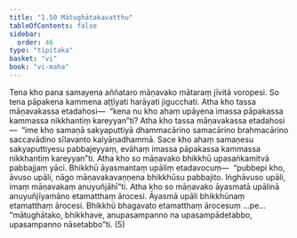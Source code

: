 ```yaml
---
title: "1.50 Mātughātakavatthu"
tableOfContents: false
sidebar:
  order: 46
type: "tipitaka"
basket: "vi"
book: "vi-maha"
---
```



<DynamicBreadcrumb />

<Division number="112" book="vi-maha">

<Paragraph number="486" book="vi-maha">
Tena kho pana samayena aññataro māṇavako mātaraṃ jīvitā voropesi. So tena pāpakena kammena aṭṭīyati harāyati jigucchati. Atha kho tassa māṇavakassa etadahosi—  “kena nu kho ahaṃ upāyena imassa pāpakassa kammassa nikkhantiṃ kareyyan”ti? Atha kho tassa māṇavakassa etadahosi—  “ime kho samaṇā sakyaputtiyā dhammacārino samacārino brahmacārino saccavādino sīlavanto kalyāṇadhammā. Sace kho ahaṃ samaṇesu sakyaputtiyesu pabbajeyyaṃ, evāhaṃ imassa pāpakassa kammassa nikkhantiṃ kareyyan”ti. Atha kho so māṇavako bhikkhū upasaṅkamitvā pabbajjaṃ yāci. Bhikkhū āyasmantaṃ upāliṃ etadavocuṃ—  “pubbepi kho, āvuso upāli, nāgo māṇavakavaṇṇena bhikkhūsu pabbajito. Iṅghāvuso upāli, imaṃ māṇavakaṃ anuyuñjāhī”ti. Atha kho so māṇavako āyasmatā upālinā anuyuñjīyamāno etamatthaṃ ārocesi. Āyasmā upāli bhikkhūnaṃ etamatthaṃ ārocesi. Bhikkhū bhagavato etamatthaṃ ārocesuṃ …pe…  “mātughātako, bhikkhave, anupasampanno na upasampādetabbo, upasampanno nāsetabbo”ti. (5)
</Paragraph>
</Division>